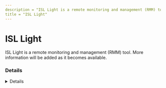 ```yaml
---
description = "ISL Light is a remote monitoring and management (RMM) tool. More information will be added as it becomes available."
title = "ISL Light"
---
```




# ISL Light

ISL Light is a remote monitoring and management (RMM) tool. More information will be added as it becomes available.

### Details
<Details author={""}
         category={""}
         created={""}
         website={""}
         lastModified={""}
         privileges={""}
         free={ "" }
         verification={""}
/>

#### Installation Paths
<Card code={ ["islalwaysonmonitor.exe", "isllight.exe", "isllightservice.exe"] }/>





### Forensic Artifacts




#### Network Artifacts
<EuiSpacer size="xl"/>
<NetworkArtifactsTable data={ [{"Description": "Known remote domains", "Domains": ["islonline.com"], "Ports": []}] }/>




### Detections
- Detects potential network activity of ISL Light RMM tool
  - [Sigma Rule](https://github.com/magicsword-io/LOLRMM/blob/main/detections/sigma/isl_light_network_sigma.yml)
- Detects potential processes activity of ISL Light RMM tool
  - [Sigma Rule](https://github.com/magicsword-io/LOLRMM/blob/main/detections/sigma/isl_light_processes_sigma.yml)


